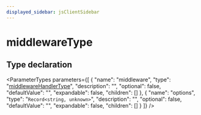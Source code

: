 ```yaml
---
displayed_sidebar: jsClientSidebar
---
```



# middlewareType

## Type declaration

<ParameterTypes parameters={[
  {
    "name": "middleware",
    "type": "[middlewareHandlerType](internal.middlewareHandlerType.mdx)",
    "description": "",
    "optional": false,
    "defaultValue": "",
    "expandable": false,
    "children": []
  },
  {
    "name": "options",
    "type": "`Record<string, unknown>`",
    "description": "",
    "optional": false,
    "defaultValue": "",
    "expandable": false,
    "children": []
  }
]} />
